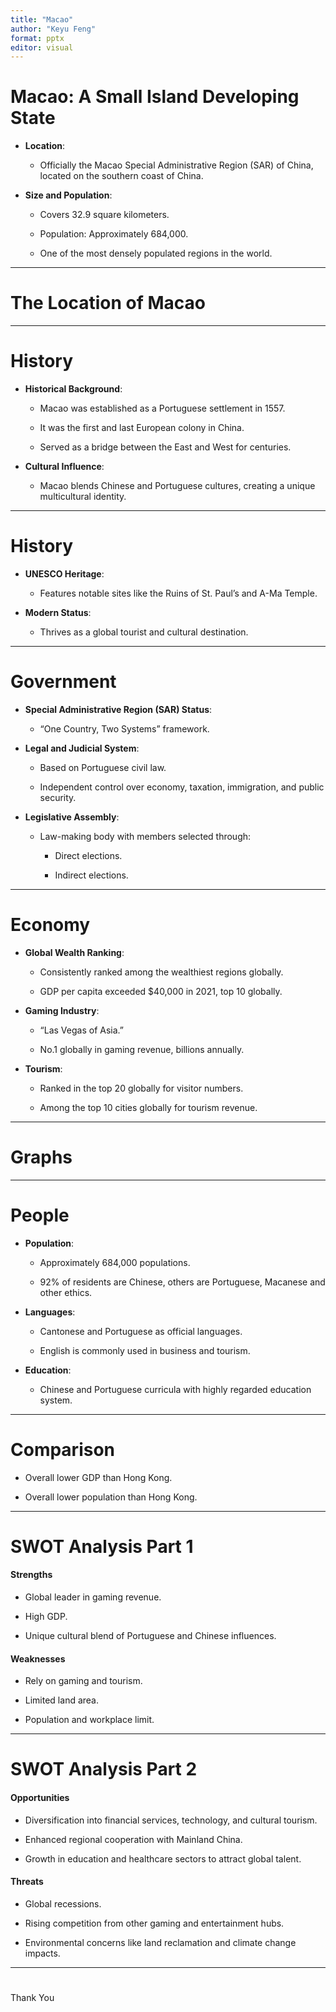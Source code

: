 ---
title: "Macao"
author: "Keyu Feng"
format: pptx
editor: visual
---

# Macao: A Small Island Developing State

-   **Location**:

    -   Officially the Macao Special Administrative Region (SAR) of China, located on the southern coast of China.

-   **Size and Population**:

    -   Covers 32.9 square kilometers.

    -   Population: Approximately 684,000.

    -   One of the most densely populated regions in the world.

------------------------------------------------------------------------

# The Location of Macao

------------------------------------------------------------------------

# History

-   **Historical Background**:

    -   Macao was established as a Portuguese settlement in 1557.

    -   It was the first and last European colony in China.

    -   Served as a bridge between the East and West for centuries.

-   **Cultural Influence**:

    -   Macao blends Chinese and Portuguese cultures, creating a unique multicultural identity.

------------------------------------------------------------------------

# History

-   **UNESCO Heritage**:

    -   Features notable sites like the Ruins of St. Paul’s and A-Ma Temple.

-   **Modern Status**:

    -   Thrives as a global tourist and cultural destination.

------------------------------------------------------------------------

# Government

-   **Special Administrative Region (SAR) Status**:

    -   "One Country, Two Systems" framework.

-   **Legal and Judicial System**:

    -   Based on Portuguese civil law.

    -   Independent control over economy, taxation, immigration, and public security.

-   **Legislative Assembly**:

    -   Law-making body with members selected through:

        -   Direct elections.

        -   Indirect elections.

------------------------------------------------------------------------

# Economy

-   **Global Wealth Ranking**:

    -   Consistently ranked among the wealthiest regions globally.

    -   GDP per capita exceeded \$40,000 in 2021, top 10 globally.

-   **Gaming Industry**:

    -   "Las Vegas of Asia."

    -   No.1 globally in gaming revenue, billions annually.

-   **Tourism**:

    -   Ranked in the top 20 globally for visitor numbers.

    -   Among the top 10 cities globally for tourism revenue.

------------------------------------------------------------------------

# Graphs

------------------------------------------------------------------------

# People

-   **Population**:

    -   Approximately 684,000 populations.

    -   92% of residents are Chinese, others are Portuguese, Macanese and other ethics.

-   **Languages**:

    -   Cantonese and Portuguese as official languages.

    -   English is commonly used in business and tourism.

-   **Education**:

    -   Chinese and Portuguese curricula with highly regarded education system.

------------------------------------------------------------------------

# Comparison

-   Overall lower GDP than Hong Kong.

-   Overall lower population than Hong Kong.

------------------------------------------------------------------------

# SWOT Analysis Part 1

#### **Strengths**

-   Global leader in gaming revenue.

-   High GDP.

-   Unique cultural blend of Portuguese and Chinese influences.

#### **Weaknesses**

-   Rely on gaming and tourism.

-   Limited land area.

-   Population and workplace limit.

------------------------------------------------------------------------

# SWOT Analysis Part 2

#### **Opportunities**

-   Diversification into financial services, technology, and cultural tourism.

-   Enhanced regional cooperation with Mainland China.

-   Growth in education and healthcare sectors to attract global talent.

#### **Threats**

-   Global recessions.

-   Rising competition from other gaming and entertainment hubs.

-   Environmental concerns like land reclamation and climate change impacts.

------------------------------------------------------------------------

# 

Thank You
